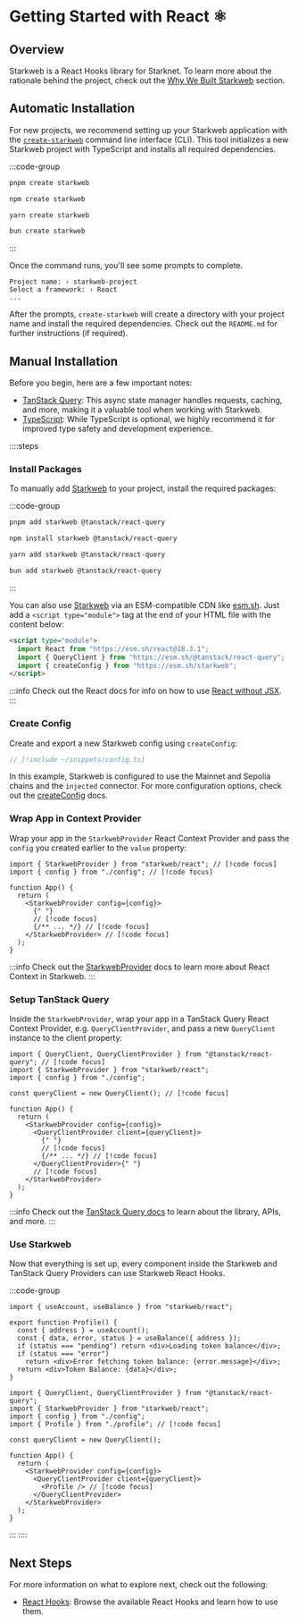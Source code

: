 # Getting Started with React ⚛️

## Overview

Starkweb is a React Hooks library for Starknet. To learn more about the rationale behind the project, check out the [Why We Built Starkweb](/why-starkweb) section.

## Automatic Installation

For new projects, we recommend setting up your Starkweb application with the [`create-starkweb`](#TODO) command line interface (CLI). This tool initializes a new Starkweb project with TypeScript and installs all required dependencies.

:::code-group

```bash [pnpm]
pnpm create starkweb
```

```bash [npm]
npm create starkweb
```

```bash [yarn]
yarn create starkweb
```

```bash [bun]
bun create starkweb
```

:::

Once the command runs, you'll see some prompts to complete.

```ansi
Project name: › starkweb-project
Select a framework: › React
...
```

After the prompts, `create-starkweb` will create a directory with your project name and install the required dependencies. Check out the `README.md` for further instructions (if required).

## Manual Installation

Before you begin, here are a few important notes:

- [TanStack Query](https://tanstack.com/query/v5): This async state manager handles requests, caching, and more, making it a valuable tool when working with Starkweb.
- [TypeScript](https://www.typescriptlang.org/): While TypeScript is optional, we highly recommend it for improved type safety and development experience.

::::steps

### Install Packages

To manually add [Starkweb](https://www.npmjs.com/package/starkweb) to your project, install the required packages:

:::code-group

```bash [pnpm]
pnpm add starkweb @tanstack/react-query
```

```bash [npm]
npm install starkweb @tanstack/react-query
```

```bash [yarn]
yarn add starkweb @tanstack/react-query
```

```bash [bun]
bun add starkweb @tanstack/react-query
```

:::

You can also use [Starkweb](https://www.npmjs.com/package/starkweb) via an ESM-compatible CDN like [esm.sh](https://esm.sh). Just add a `<script type="module">` tag at the end of your HTML file with the content below:

```html
<script type="module">
  import React from "https://esm.sh/react@18.3.1";
  import { QueryClient } from "https://esm.sh/@tanstack/react-query";
  import { createConfig } from "https://esm.sh/starkweb";
</script>
```

:::info
Check out the React docs for info on how to use [React without JSX](https://react.dev/reference/react/createElement#creating-an-element-without-jsx).
:::

### Create Config

Create and export a new Starkweb config using `createConfig`:

```ts [config.ts]
// [!include ~/snippets/config.ts]
```

In this example, Starkweb is configured to use the Mainnet and Sepolia chains and the `injected` connector. For more configuration options, check out the [createConfig](/react/api/createConfig) docs.

### Wrap App in Context Provider

Wrap your app in the `StarkwebProvider` React Context Provider and pass the `config` you created earlier to the `value` property:

```tsx [app.tsx]
import { StarkwebProvider } from "starkweb/react"; // [!code focus]
import { config } from "./config"; // [!code focus]

function App() {
  return (
    <StarkwebProvider config={config}>
      {" "}
      // [!code focus]
      {/** ... */} // [!code focus]
    </StarkwebProvider> // [!code focus]
  );
}
```

:::info
Check out the [StarkwebProvider](/react/api/StarkwebProvider) docs to learn more about React Context in Starkweb.
:::

### Setup TanStack Query

Inside the `StarkwebProvider`, wrap your app in a TanStack Query React Context Provider, e.g. `QueryClientProvider`, and pass a new `QueryClient` instance to the client property:

```tsx [app.tsx]
import { QueryClient, QueryClientProvider } from "@tanstack/react-query"; // [!code focus]
import { StarkwebProvider } from "starkweb/react";
import { config } from "./config";

const queryClient = new QueryClient(); // [!code focus]

function App() {
  return (
    <StarkwebProvider config={config}>
      <QueryClientProvider client={queryClient}>
        {" "}
        // [!code focus]
        {/** ... */} // [!code focus]
      </QueryClientProvider>{" "}
      // [!code focus]
    </StarkwebProvider>
  );
}
```

:::info
Check out the [TanStack Query docs](https://tanstack.com/query/v5/docs/framework/react/overview) to learn about the library, APIs, and more.
:::

### Use Starkweb

Now that everything is set up, every component inside the Starkweb and TanStack Query Providers can use Starkweb React Hooks.

:::code-group

```tsx [profile.tsx]
import { useAccount, useBalance } from "starkweb/react";

export function Profile() {
  const { address } = useAccount();
  const { data, error, status } = useBalance({ address });
  if (status === "pending") return <div>Loading token balance</div>;
  if (status === "error")
    return <div>Error fetching token balance: {error.message}</div>;
  return <div>Token Balance: {data}</div>;
}
```

```tsx [app.tsx]
import { QueryClient, QueryClientProvider } from "@tanstack/react-query";
import { StarkwebProvider } from "starkweb/react";
import { config } from "./config";
import { Profile } from "./profile"; // [!code focus]

const queryClient = new QueryClient();

function App() {
  return (
    <StarkwebProvider config={config}>
      <QueryClientProvider client={queryClient}>
        <Profile /> // [!code focus]
      </QueryClientProvider>
    </StarkwebProvider>
  );
}
```

:::
::::

## Next Steps

For more information on what to explore next, check out the following:

- [React Hooks](/react/hooks): Browse the available React Hooks and learn how to use them.
